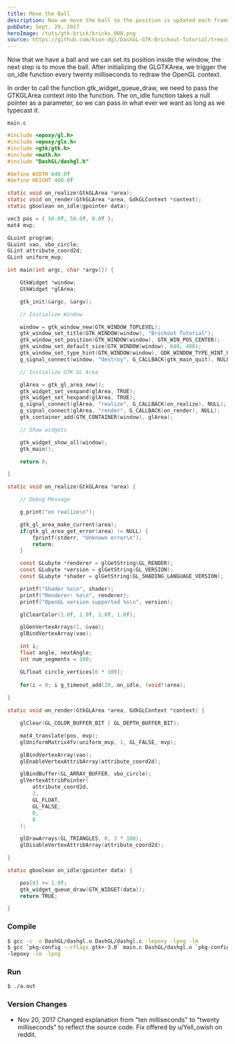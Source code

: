 ```yaml
---
title: Move the Ball
description: Now we move the ball so the position is updated each frame in order to move
pubDate: Sept. 29, 2017
heroImage: /tuts/gtk-brick/bricks_008.png
source: https://github.com/kion-dgl/DashGL-GTK-Brickout-Tutorial/tree/master/08_Move_a_Ball
---
```


Now that we have a ball and we can set its position inside the window, the next step is to move the ball. After initializing the GLGTKArea, we trigger the on_idle function every twenty milliseconds to redraw the OpenGL context. 

In order to call the function gtk_widget_queue_draw, we need to pass the GTKGLArea context into the function. The on_idle function takes a null pointer as a parameter, so we can pass in what ever we want as long as we typecast it. 

`main.c` 

```c
#include <epoxy/gl.h>
#include <epoxy/glx.h>
#include <gtk/gtk.h>
#include <math.h>
#include "DashGL/dashgl.h"

#define WIDTH 640.0f
#define HEIGHT 480.0f

static void on_realize(GtkGLArea *area);
static void on_render(GtkGLArea *area, GdkGLContext *context);
static gboolean on_idle(gpointer data);

vec3 pos = { 50.0f, 50.0f, 0.0f };
mat4 mvp;

GLuint program;
GLuint vao, vbo_circle;
GLint attribute_coord2d;
GLint uniform_mvp;

int main(int argc, char *argv[]) {

	GtkWidget *window;
	GtkWidget *glArea;

	gtk_init(&argc, &argv);

	// Initialize Window

	window = gtk_window_new(GTK_WINDOW_TOPLEVEL);
	gtk_window_set_title(GTK_WINDOW(window), "Brickout Tutorial");
	gtk_window_set_position(GTK_WINDOW(window), GTK_WIN_POS_CENTER);
	gtk_window_set_default_size(GTK_WINDOW(window), 640, 480);
	gtk_window_set_type_hint(GTK_WINDOW(window), GDK_WINDOW_TYPE_HINT_UTILITY);
	g_signal_connect(window, "destroy", G_CALLBACK(gtk_main_quit), NULL);

	// Initialize GTK GL Area

	glArea = gtk_gl_area_new();
	gtk_widget_set_vexpand(glArea, TRUE);
	gtk_widget_set_hexpand(glArea, TRUE);
	g_signal_connect(glArea, "realize", G_CALLBACK(on_realize), NULL);
	g_signal_connect(glArea, "render", G_CALLBACK(on_render), NULL);
	gtk_container_add(GTK_CONTAINER(window), glArea);

	// Show widgets

	gtk_widget_show_all(window);
	gtk_main();

	return 0;

}

static void on_realize(GtkGLArea *area) {

	// Debug Message

	g_print("on realize\n");

	gtk_gl_area_make_current(area);
	if(gtk_gl_area_get_error(area) != NULL) {
		fprintf(stderr, "Unknown error\n");
		return;
	}

	const GLubyte *renderer = glGetString(GL_RENDER);
	const GLubyte *version = glGetString(GL_VERSION);
	const GLubyte *shader = glGetString(GL_SHADING_LANGUAGE_VERSION);

	printf("Shader %s\n", shader);
	printf("Renderer: %s\n", renderer);
	printf("OpenGL version supported %s\n", version);

	glClearColor(1.0f, 1.0f, 1.0f, 1.0f);

	glGenVertexArrays(1, &vao);
	glBindVertexArray(vao);

	int i;
	float angle, nextAngle;
	int num_segments = 100;

	GLfloat circle_vertices[6 * 100];
	
	for(i = 0; i g_timeout_add(20, on_idle, (void*)area);
	
}

static void on_render(GtkGLArea *area, GdkGLContext *context) {

	glClear(GL_COLOR_BUFFER_BIT | GL_DEPTH_BUFFER_BIT);

	mat4_translate(pos, mvp);
	glUniformMatrix4fv(uniform_mvp, 1, GL_FALSE, mvp);

	glBindVertexArray(vao);
	glEnableVertexAttribArray(attribute_coord2d);

	glBindBuffer(GL_ARRAY_BUFFER, vbo_circle);
	glVertexAttribPointer(
		attribute_coord2d,
		2,
		GL_FLOAT,
		GL_FALSE,
		0,
		0
	);

	glDrawArrays(GL_TRIANGLES, 0, 3 * 100);
	glDisableVertexAttribArray(attribute_coord2d);

}

static gboolean on_idle(gpointer data) {

	pos[0] += 1.0f;
	gtk_widget_queue_draw(GTK_WIDGET(data));
	return TRUE;

}
```

### Compile

```bash
$ gcc -c -o DashGL/dashgl.o DashGL/dashgl.c -lepoxy -lpng -lm
$ gcc `pkg-config --cflags gtk+-3.0` main.c DashGL/dashgl.o `pkg-config --libs gtk+-3.0` \
-lepoxy -lm -lpng
```

### Run

```bash
$ ./a.out
```

### Version Changes

- Nov 20, 2017 Changed explanation from "ten milliseconds" to "twenty milliseconds" to reflect the source code. Fix offered by u/Yell_owish on reddit.

